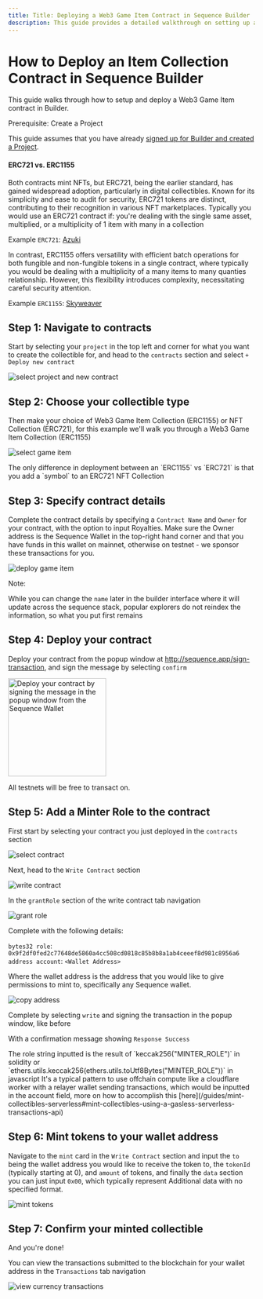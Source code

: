 ```yaml
---
title: Title: Deploying a Web3 Game Item Contract in Sequence Builder
description: This guide provides a detailed walkthrough on setting up and deploying a Web3 Game Item contract in Builder. It discusses the differences between ERC721 and ERC1155 contracts, walks through the steps of deploying a contract.
---
```



# How to Deploy an Item Collection Contract in Sequence Builder

This guide walks through how to setup and deploy a Web3 Game Item contract in Builder.

<Callout type="warning">
Prerequisite: Create a Project

This guide assumes that you have already [signed up for Builder and created a Project](/solutions/builder/getting-started).

</Callout>

#### ERC721 vs. ERC1155

Both contracts mint NFTs, but ERC721, being the earlier standard, has gained widespread adoption, particularly in digital collectibles. Known for its simplicity and ease to audit for security, ERC721 tokens are distinct, contributing to their recognition in various NFT marketplaces. Typically you would use an ERC721 contract if: you're dealing with the single same asset, multiplied, or a multiplicity of 1 item with many in a collection

Example `ERC721`: [Azuki](https://etherscan.io/token/0xed5af388653567af2f388e6224dc7c4b3241c544)

In contrast, ERC1155 offers versatility with efficient batch operations for both fungible and non-fungible tokens in a single contract, where typically you would be dealing with a multiplicity of a many items to many quanties relationship. However, this flexibility introduces complexity, necessitating careful security attention.

Example `ERC1155`: [Skyweaver](https://polygonscan.com/token/0x631998e91476da5b870d741192fc5cbc55f5a52e)

## Step 1: Navigate to contracts

Start by selecting your `project` in the top left and corner for what you want to create the collectible for, and head to the `contracts` section and select `+ Deploy new contract`

![select project and new contract](/img/collectibles/deploy_new_contract.png)

## Step 2: Choose your collectible type

Then make your choice of Web3 Game Item Collection (ERC1155) or NFT Collection (ERC721), for this example we'll walk you through a Web3 Game Item Collection (ERC1155)

![select game item](/img/collectibles/select_web3_game_item.png)

<Callout type="warning">
  The only difference in deployment between an `ERC1155` vs `ERC721` is that you
  add a `symbol` to an ERC721 NFT Collection
</Callout>

## Step 3: Specify contract details

Complete the contract details by specifying a `Contract Name` and `Owner` for your contract, with the option to input Royalties. Make sure the Owner address is the Sequence Wallet in the top-right hand corner and that you have funds in this wallet on mainnet, otherwise on testnet - we sponsor these transactions for you.

![deploy game item](/img/collectibles/deploy_game_item.png)

<Callout type="danger">

Note:

While you can change the `name` later in the builder interface where it will update across the sequence stack, popular explorers do not reindex the information, so what you put first remains

</Callout>

## Step 4: Deploy your contract

Deploy your contract from the popup window at http://sequence.app/sign-transaction, and sign the message by selecting `confirm`

<img src="/img/collectibles/sign_deploy_transaction.png" width="200" alt="Deploy your contract by signing the message in the popup window from the Sequence Wallet"/>

<Callout type="info">

All testnets will be free to transact on.

</Callout>

## Step 5: Add a Minter Role to the contract

First start by selecting your contract you just deployed in the `contracts` section

![select contract](/img/collectibles/select_deployed_contract.png)

Next, head to the `Write Contract` section

![write contract](/img/collectibles/select_item_write_contract.png)

In the `grantRole` section of the write contract tab navigation

![grant role](/img/collectibles/grant_role_game_item.png)

Complete with the following details:

`bytes32 role`: `0x9f2df0fed2c77648de5860a4cc508cd0818c85b8b8a1ab4ceeef8d981c8956a6`
`address account`: `<Wallet Address>`

Where the wallet address is the address that you would like to give permissions to mint to, specifically any Sequence wallet.

![copy address](/img/collectibles/copy_address_game_item.png)

Complete by selecting `write` and signing the transaction in the popup window, like before

With a confirmation message showing `Response Success`

<Callout type="info">
  The role string inputted is the result of `keccak256("MINTER_ROLE")` in
  solidity or `ethers.utils.keccak256(ethers.utils.toUtf8Bytes("MINTER_ROLE"))`
  in javascript
</Callout>
<Callout type="tip">
  It's a typical pattern to use offchain compute like a cloudflare worker with a
  relayer wallet sending transactions, which would be inputted in the account
  field, more on how to accomplish this
  [here](/guides/mint-collectibles-serverless#mint-collectibles-using-a-gasless-serverless-transactions-api)
</Callout>

## Step 6: Mint tokens to your wallet address

Navigate to the `mint` card in the `Write Contract` section and input the `to` being the wallet address you would like to receive the token to, the `tokenId` (typically starting at 0), and `amount` of tokens, and finally the `data` section you can just input `0x00`, which typically represent Additional data with no specified format.

![mint tokens](/img/collectibles/mint_game_item.png)

## Step 7: Confirm your minted collectible

And you're done!

You can view the transactions submitted to the blockchain for your wallet address in the `Transactions` tab navigation

![view currency transactions](/img/collectibles/transactions_game_items.png)
